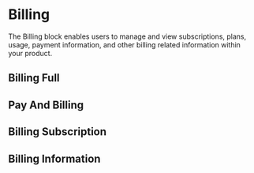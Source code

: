 
<Meta of={BillingStories} />

# Billing

The Billing block enables users to manage and view subscriptions, plans, usage, payment information, and other billing related information within your product.

## Billing Full
<Canvas of={BillingStories.BillingFull} />
 
## Pay And Billing
<Canvas of={BillingStories.PayAndBilling} />

## Billing Subscription
<Canvas of={BillingStories.BillingSubscription} />

## Billing Information
<Canvas of={BillingStories.BillingInformation} />
